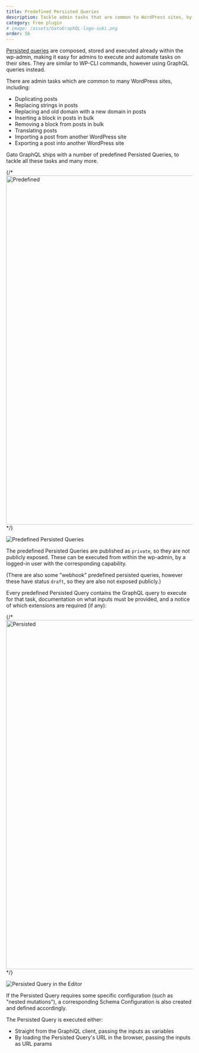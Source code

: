 ```yaml
---
title: Predefined Persisted Queries
description: Tackle admin tasks that are common to WordPress sites, by executing an already-installed persisted query.
category: Free plugin
# image: /assets/GatoGraphQL-logo-suki.png
order: 56
---
```


[Persisted queries](/features/persisted-queries) are composed, stored and executed already within the wp-admin, making it easy for admins to execute and automate tasks on their sites. They are similar to WP-CLI commands, however using GraphQL queries instead.

There are admin tasks which are common to many WordPress sites, including:

- Duplicating posts
- Replacing strings in posts
- Replacing and old domain with a new domain in posts
- Inserting a block in posts in bulk
- Removing a block from posts in bulk
- Translating posts
- Importing a post from another WordPress site
- Exporting a post into another WordPress site

Gato GraphQL ships with a number of predefined Persisted Queries, to tackle all these tasks and many more.

{/* <Image
  src=/assets/guides/downstream/predefined-persisted-queries.png
  width="1024"
  height="940"
  alt=Predefined Persisted Queries
  caption=Predefined Persisted Queries
/> */}

![Predefined Persisted Queries](/assets/guides/downstream/predefined-persisted-queries.png)

The predefined Persisted Queries are published as `private`, so they are not publicly exposed. These can be executed from within the wp-admin, by a logged-in user with the corresponding capability.

(There are also some "webhook" predefined persisted queries, however these have status `draft`, so they are also not exposed publicly.)

Every predefined Persisted Query contains the GraphQL query to execute for that task, documentation on what inputs must be provided, and a notice of which extensions are required (if any):

{/* <Image
  src=/assets/guides/downstream/predefined-persisted-query-editor.png
  width="1024"
  height="940"
  alt=Persisted Query in the Editor
  caption=Persisted Query in the Editor
/> */}

![Persisted Query in the Editor](/assets/guides/downstream/predefined-persisted-query-editor.png)

If the Persisted Query requires some specific configuration (such as "nested mutations"), a corresponding Schema Configuration is also created and defined accordingly.

The Persisted Query is executed either:

- Straight from the GraphiQL client, passing the inputs as variables
- By loading the Persisted Query's URL in the browser, passing the inputs as URL params
